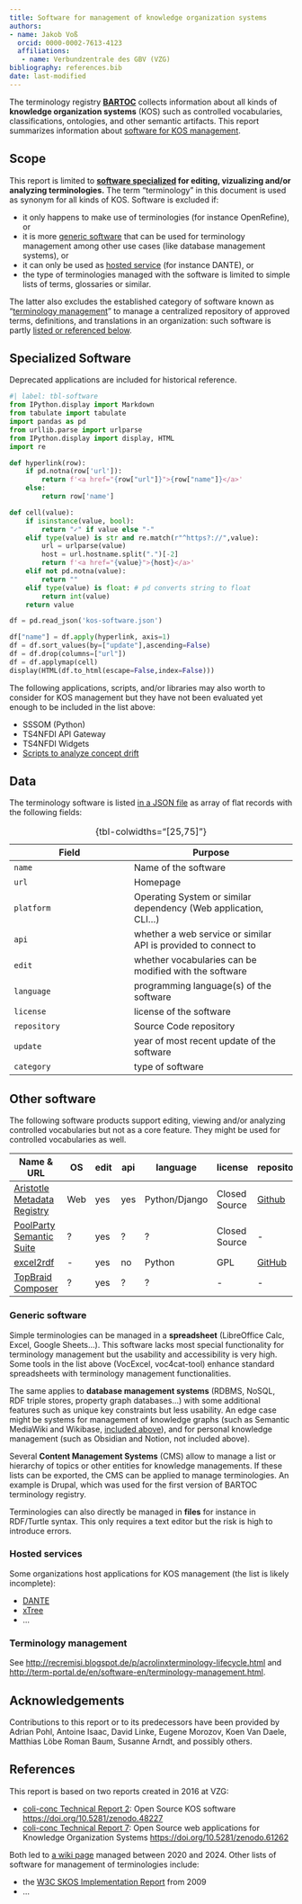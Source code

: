 ```yaml
---
title: Software for management of knowledge organization systems
authors:
- name: Jakob Voß
  orcid: 0000-0002-7613-4123
  affiliations:
   - name: Verbundzentrale des GBV (VZG)
bibliography: references.bib
date: last-modified
---
```


The terminology registry **[BARTOC](https://bartoc.org/)** collects information about all kinds of **knowledge organization systems** (KOS) such as controlled vocabularies, classifications, ontologies, and other semantic artifacts. This report summarizes information about [software for KOS management](#specialized-software).

## Scope

This report is limited to **[software specialized](#specialized-software) for editing, vizualizing and/or analyzing terminologies.** The term "terminology" in this document is used as synonym for all kinds of KOS. Software is excluded if:

- it only happens to make use of terminologies (for instance OpenRefine), or
- it is more [generic software] that can be used for terminology management among other use cases (like database management systems), or
- it can only be used as [hosted service](#hosted-services) (for instance DANTE), or
- the type of terminologies managed with the software is limited to simple lists of terms, glossaries or similar.

The latter also excludes the established category of software known as "[terminology management]" to manage a centralized repository of approved terms, definitions, and translations in an organization: such software is partly [listed or referenced below](#other-software).

## Specialized Software

Deprecated applications are included for historical reference.

```python
#| label: tbl-software
from IPython.display import Markdown
from tabulate import tabulate
import pandas as pd
from urllib.parse import urlparse
from IPython.display import display, HTML
import re

def hyperlink(row):
    if pd.notna(row['url']):
        return f'<a href="{row["url"]}">{row["name"]}</a>'
    else:
        return row['name']    

def cell(value):
    if isinstance(value, bool):
        return "✓" if value else "-"
    elif type(value) is str and re.match(r"^https?://",value):
        url = urlparse(value)
        host = url.hostname.split(".")[-2]
        return f'<a href="{value}">{host}</a>'
    elif not pd.notna(value):
        return ""
    elif type(value) is float: # pd converts string to float
        return int(value)
    return value

df = pd.read_json('kos-software.json')

df["name"] = df.apply(hyperlink, axis=1)
df = df.sort_values(by=["update"],ascending=False)
df = df.drop(columns=["url"])
df = df.applymap(cell)
display(HTML(df.to_html(escape=False,index=False)))
```

The following applications, scripts, and/or libraries may also worth to consider for KOS management but they have not been evaluated yet enough to be included in the list above:

- SSSOM (Python)
- TS4NFDI API Gateway
- TS4NFDI Widgets
- [Scripts to analyze concept drift](https://github.com/Multilingual-LGBTQIA-Vocabularies/Examing_LGBTQ_Concepts)

## Data

The terminology software is listed [in a JSON file](kos-software.json) as array of flat records with the following fields:

Field | Purpose
------|--------
`name` | Name of the software
`url` | Homepage
`platform` | Operating System or similar dependency (Web application, CLI...) 
`api` | whether a web service or similar API is provided to connect to
`edit` | whether vocabularies can be modified with the software
`language` | programming language(s) of the software
`license` | license of the software
`repository` | Source Code repository
`update` | year of most recent update of the software
`category` | type of software

: {tbl-colwidths="[25,75]"}


## Other software

The following software products support editing, viewing and/or analyzing controlled vocabularies but not as a core feature. They might be used for controlled vocabularies as well.

| Name & URL | OS | edit | api | language | license | repository | update |
|--|--|--|--|--|--|--|--|
| [Aristotle Metadata Registry](http://aristotlemetadata.com/) | Web | yes | yes | Python/Django | Closed Source | [Github](https://github.com/Aristotle-Metadata-Enterprises/) | 2025 
| [PoolParty Semantic Suite](https://www.poolparty.biz/product-overview) | ? | yes | ? | ? | Closed Source | - | 
| [excel2rdf](https://github.com/edmondchuc/excel2rdf) | - | yes | no | Python | GPL | [GitHub](https://github.com/edmondchuc/excel2rdf) | 2021
| [TopBraid Composer](https://allegrograph.com/topbraid-composer/) | ? | yes | ? | ? | - | - | 

### Generic software

Simple terminologies can be managed in a **spreadsheet** (LibreOffice Calc, Excel, Google Sheets...). This software lacks most special functionality for terminology management but the usability and accessibility is very high. Some tools in the list above (VocExcel, voc4cat-tool) enhance standard spreadsheets with terminology management functionalities.

The same applies to **database management systems** (RDBMS, NoSQL, RDF triple stores, property graph databases...) with some additional features such as unique key constraints but less usability. An edge case might be systems for management of knowledge graphs (such as Semantic MediaWiki and Wikibase, [included above](#software)), and for personal knowledge management (such as Obsidian and Notion, not included above).

Several **Content Management Systems** (CMS) allow to manage a list or hierarchy of topics or other entities for knowledge managements. If these lists can be exported, the CMS can be applied to manage terminologies. An example is Drupal, which was used for the first version of BARTOC terminology registry.

<!--
More examples:

- [Sanity Taxonomy Manager](https://www.npmjs.com/package/sanity-plugin-taxonomy-manager) (for Sanity CMS)
-->

Terminologies can also directly be managed in **files** for instance in RDF/Turtle syntax. This only requires a text editor but the risk is high to introduce errors.

### Hosted services

Some organizations host applications for KOS management (the list is likely incomplete):

- [DANTE](https://doi.org/10.11588/akmb.2018.1.63475)
- [xTree](https://xtree-public.digicult-verbund.de/)
- ...

### Terminology management

See [http://recremisi.blogspot.de/p/acrolinxterminology-lifecycle.html](http://recremisi.blogspot.de/p/acrolinxterminology-lifecycle.html) and [http://term-portal.de/en/software-en/terminology-management.html](http://term-portal.de/en/software-en/terminology-management.html).

## Acknowledgements

Contributions to this report or to its predecessors have been provided by 
Adrian Pohl,
Antoine Isaac,
David Linke,
Eugene Morozov,
Koen Van Daele,
Matthias Löbe
Roman Baum,
Susanne Arndt,
and possibly others.

## References

This report is based on two reports created in 2016 at VZG:

- [coli-conc Technical Report 2](https://coli-conc.gbv.de/publications/tr2.html): Open Source KOS software <https://doi.org/10.5281/zenodo.48227>
- [coli-conc Technical Report 7](https://coli-conc.gbv.de/publications/tr7.html): Open Source web applications for Knowledge Organization Systems <https://doi.org/10.5281/zenodo.61262>

Both led to [a wiki page](https://github.com/gbv/bartoc.org/wiki/Software-for-controlled-vocabularies) managed between 2020 and 2024. Other lists of software for management of terminologies include:

- the [W3C SKOS Implementation Report](https://www.w3.org/2006/07/SWD/SKOS/reference/20090315/implementation.html) from 2009
- ...

